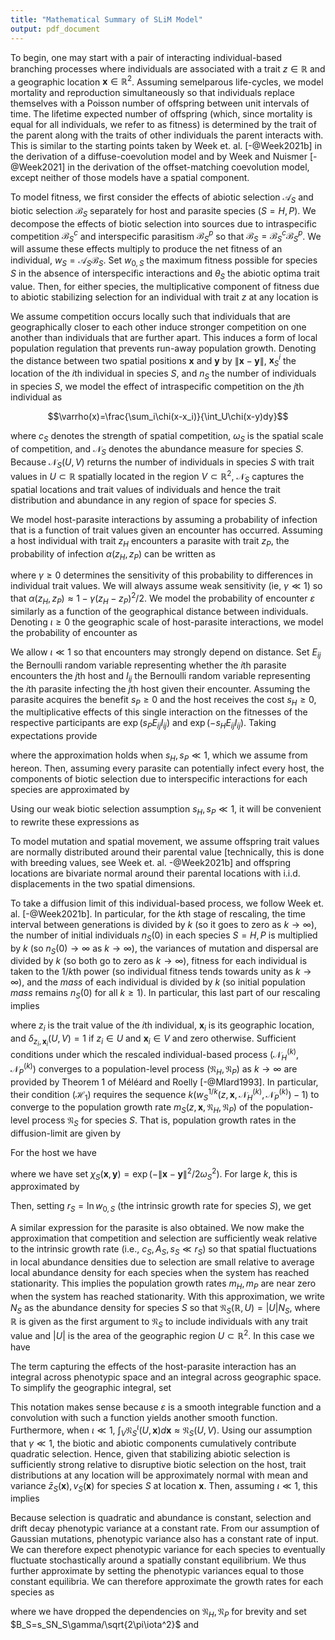 ```yaml
---
title: "Mathematical Summary of SLiM Model"
output: pdf_document
---
```


To begin, one may start with a pair of interacting individual-based branching processes where individuals are associated with a trait $z\in\mathbb R$ and a geographic location $\pmb x\in\mathbb R^2$. Assuming semelparous life-cycles, we model mortality and reproduction simultaneously so that individuals replace themselves with a Poisson number of offspring between unit intervals of time. The lifetime expected number of offspring (which, since mortality is equal for all individuals, we refer to as fitness) is determined by the trait of the parent along with the traits of other individuals the parent interacts with. This is similar to the starting points taken by Week et. al. [-@Week2021b] in the derivation of a diffuse-coevolution model and by Week and Nuismer [-@Week2021] in the derivation of the offset-matching coevolution model, except neither of those models have a spatial component.

To model fitness, we first consider the effects of abiotic selection $\mathcal A_S$ and biotic selection $\mathcal B_S$ separately for host and parasite species ($S=H,P$). We decompose the effects of biotic selection into sources due to intraspecific competition $\mathcal B_S^c$ and interspecific parasitism $\mathcal B_S^p$ so that $\mathcal B_S=\mathcal B_S^c\mathcal B_S^p$. We will assume these effects multiply to produce the net fitness of an individual, $w_S=\mathcal A_S\mathcal B_S$. Set $w_{0,S}$ the maximum fitness possible for species $S$ in the absence of interspecific interactions and $\theta_S$ the abiotic optima trait value. Then, for either species, the multiplicative component of fitness due to abiotic stabilizing selection for an individual with trait $z$ at any location is

\begin{equation}
  \mathcal A_S(z)=w_{0,S}\exp\left(-\frac{A_S}{2}(\theta_S-z)^2\right).
\end{equation}

We assume competition occurs locally such that individuals that are geographically closer to each other induce stronger competition on one another than individuals that are further apart. This induces a form of local population regulation that prevents run-away population growth. Denoting the distance between two spatial positions $\pmb x$ and $\pmb y$ by $\|\pmb x-\pmb y\|$, $\pmb x^i_S$ the location of the $i$th individual in species $S$, and $n_S$ the number of individuals in species $S$, we model the effect of intraspecific competition on the $j$th individual as

\begin{equation}
  \mathcal B_S^c(\pmb x^j_S,\mathcal N_S)=\exp\left(-c_S\sum_{i\neq j}^{n_S}\exp\left(-\frac{\|\pmb x^j_S-\pmb x^i_S\|^2}{2\omega_S^2}\right)\right),
\end{equation}


$$\varrho(x)=\frac{\sum_i\chi(x-x_i)}{\int_U\chi(x-y)dy}$$

where $c_S$ denotes the strength of spatial competition, $\omega_S$ is the spatial scale of competition, and $\mathcal N_S$ denotes the abundance measure for species $S$. Because $\mathcal N_S(U,V)$ returns the number of individuals in species $S$ with trait values in $U\subset\mathbb R$ spatially located in the region $V\subset\mathbb R^2$, $\mathcal N_S$ captures the spatial locations and trait values of individuals and hence the trait distribution and abundance in any region of space for species $S$.

We model host-parasite interactions by assuming a probability of infection that is a function of trait values given an encounter has occurred. Assuming a host individual with trait $z_H$ encounters a parasite with trait $z_P$, the probability of infection $\alpha(z_H,z_P)$ can be written as

\begin{equation}
  \alpha(z_H,z_P)=\exp\left(-\frac{\gamma}{2}(z_H-z_P)^2\right),
\end{equation}

where $\gamma\geq0$ determines the sensitivity of this probability to differences in individual trait values. We will always assume weak sensitivity (ie, $\gamma\ll1$) so that $\alpha(z_H,z_P)\approx1-\gamma(z_H-z_P)^2/2$. We model the probability of encounter $\varepsilon$ similarly as a function of the geographical distance between individuals. Denoting $\iota\geq0$ the geographic scale of host-parasite interactions, we model the probability of encounter as

\begin{equation}
  \varepsilon(\pmb x_H,\pmb x_P)=\exp\left(-\frac{\|\pmb x_H-\pmb x_P\|^2}{2\iota^2}\right).
\end{equation}

We allow $\iota\ll1$ so that encounters may strongly depend on distance. Set $E_{ij}$ the Bernoulli random variable representing whether the $i$th parasite encounters the $j$th host and $I_{ij}$ the Bernoulli random variable representing the $i$th parasite infecting the $j$th host given their encounter. Assuming the parasite acquires the benefit $s_P\geq0$ and the host receives the cost $s_H\geq0$, the multiplicative effects of this single interaction on the fitnesses of the respective participants are $\exp(s_PE_{ij}I_{ij})$ and $\exp(-s_HE_{ij}I_{ij})$. Taking expectations provide

\begin{subequations}
  \begin{equation}
    \mathbb E[\exp(\pm s_SE_{ij}I_{ij})|E_{ij}]=(1-\alpha(z_H^j,z_P^i))+\alpha(z_H^j,z_P^i)\exp(\pm s_SE_{ij}),
  \end{equation}
  \begin{multline}
    \mathbb E[\exp(\pm s_SE_{ij}I_{ij})]=\left(1-\alpha(z_H^j,z_P^i)\right)+\alpha(z_H^j,z_P^i)\left((1-\varepsilon(\pmb x_H^j,\pmb x_P^i))+\varepsilon(\pmb x_H^j,\pmb x_P^i)\exp(\pm s_S)\right) \\
      =1+\alpha(z_H^j,z_P^i)\varepsilon(\pmb x_H^j,\pmb x_P^i)\left(\exp(\pm s_S)-1\right)\approx1\pm s_S\alpha(z_H^j,z_P^i)\varepsilon(\pmb x_H^j,\pmb x_P^i),
  \end{multline}
\end{subequations}

where the approximation holds when $s_H,s_P\ll1$, which we assume from hereon. Then, assuming every parasite can potentially infect every host, the components of biotic selection due to interspecific interactions for each species are approximated by

\begin{equation}
  \mathcal B_H^p(z_H^j,\pmb x_H^j,\mathcal N_P)\approx\prod_{i=1}^{n_P}1-s_H\alpha(z_H^j,z_P^i)\varepsilon(\pmb x_H^j,\pmb x_P^i),
\end{equation}

\begin{equation}
  \mathcal B_P^p(z_P^j,\pmb x_P^j,\mathcal N_H)\approx\prod_{i=1}^{n_H}1+s_P\alpha(z_H^i,z_P^j)\varepsilon(\pmb x^i_H,\pmb x^j_P).
\end{equation}

Using our weak biotic selection assumption $s_H,s_P\ll1$, it will be convenient to rewrite these expressions as

\begin{multline}
  \mathcal B_H^p(z_H^j,\pmb x_H^j,\mathcal N_P)\approx\exp\left(\int_{\mathbb R}\int_{\mathbb R^2}\ln\left(1-s_H\alpha(z_H^j,\zeta)\varepsilon(\pmb x_H^j,\pmb y)\right)\mathcal N_P(d\zeta,d\pmb y)\right) \\
    \approx\exp\left(-s_H\int_{\mathbb R}\int_{\mathbb R^2}\alpha(z_H^j,\zeta)\varepsilon(\pmb x_H^j,\pmb y)\mathcal N_P(d\zeta,d\pmb y)\right),
\end{multline}

\begin{multline}
  \mathcal B_P^p(z_P^j,\pmb x_P^j,\mathcal N_H)\approx\exp\left(\int_{\mathbb R}\int_{\mathbb R^2}\ln\left(1+s_P\alpha(\zeta,z_P^j)\varepsilon(\pmb y,\pmb x_P^j)\right)\mathcal N_H(d\zeta,d\pmb y)\right) \\
    \approx\exp\left(s_P\int_{\mathbb R}\int_{\mathbb R^2}\alpha(\zeta,z_P^j)\varepsilon(\pmb y,\pmb x_P^j)\mathcal N_H(d\zeta,d\pmb y)\right).
\end{multline}

To model mutation and spatial movement, we assume offspring trait values are normally distributed around their parental value [technically, this is done with breeding values, see Week et. al. -@Week2021b] and offspring locations are bivariate normal around their parental locations with i.i.d. displacements in the two spatial dimensions.

To take a diffusion limit of this individual-based process, we follow Week et. al. [-@Week2021b]. In particular, for the $k$th stage of rescaling, the time interval between generations is divided by $k$ (so it goes to zero as $k\to\infty$), the number of initial individuals $n_S(0)$ in each species $S=H,P$ is multiplied by $k$ (so $n_S(0)\to\infty$ as $k\to\infty$), the variances of mutation and dispersal are divided by $k$ (so both go to zero as $k\to\infty$), fitness for each individual is taken to the $1/k$th power (so individual fitness tends towards unity as $k\to\infty$), and the _mass_ of each individual is divided by $k$ (so initial population _mass_ remains $n_S(0)$ for all $k\geq1$). In particular, this last part of our rescaling implies

\begin{equation}
  \mathcal N^{(k)}_S(U,V)=\frac{1}{k}\sum_{i=1}^{kn_S(0)}\delta_{z_i,\pmb x_i}(U,V),
\end{equation}

where $z_i$ is the trait value of the $i$th individual, $\pmb x_i$ is its geographic location, and $\delta_{z_i,\pmb x_i}(U,V)=1$ if $z_i\in U$ and $\pmb x_i\in V$ and zero otherwise. Sufficient conditions under which the rescaled individual-based process $(\mathcal N^{(k)}_H,\mathcal N^{(k)}_P)$ converges to a population-level process $(\mathfrak N_H,\mathfrak N_P)$ as $k\to\infty$ are provided by Theorem 1 of Méléard and Roelly [-@Mlard1993]. In particular, their condition $(\mathscr H_1)$ requires the sequence $k\left(w^{1/k}_S(z,\pmb x,\mathcal N_H^{(k)},\mathcal N_P^{(k)})-1\right)$ to converge to the population growth rate $m_S(z,\pmb x,\mathfrak N_H,\mathfrak N_P)$ of the population-level process $\mathfrak N_S$ for species $S$. That is, population growth rates in the diffusion-limit are given by

\begin{equation}
  m_H(z,\pmb x,\mathfrak N_H,\mathfrak N_P)=\lim_{k\to\infty}k\left(w^{1/k}_H(z,\pmb x,\mathcal N_H^{(k)},\mathcal N_P^{(k)})-1\right),
\end{equation}
\begin{equation}
  m_P(z,\pmb x,\mathfrak N_P,\mathfrak N_H)=\lim_{k\to\infty}k\left(w^{1/k}_P(z,\pmb x,\mathcal N_H^{(k)},\mathcal N_P^{(k)})-1\right).
\end{equation}

For the host we have

\begin{multline}
  k\left(w^{1/k}_H(z,\pmb x,\mathcal N_H^{(k)},\mathcal N_P^{(k)})-1\right)\approx k\left(w^{1/k}_{0,H}\exp\left(-\frac{A_H}{2k}(z-\theta_H)^2-\frac{c_H}{k}\int_{\mathbb R^2}\chi_H(\pmb x,\pmb y)\mathcal N^{(k)}_H(\mathbb R,d\pmb y)\right.\right. \\
    \left.\left.-\frac{s_H}{k}\int_{\mathbb R}\int_{\mathbb R^2}\alpha(z,\zeta)\varepsilon(\pmb x,\pmb y)\mathcal N_P^{(k)}(d\zeta,d\pmb y)\right)-1\right),
\end{multline}

where we have set $\chi_S(\pmb x,\pmb y)=\exp\left(-\|\pmb x-\pmb y\|^2/2\omega_S^2\right)$. For large $k$, this is approximated by

\begin{multline}
  k\left(w^{1/k}_H(z,\pmb x,\mathcal N_H^{(k)},\mathcal N_P^{(k)})-1\right)\approx \left(kw^{1/k}_{0,H}-1-\frac{A_H}{2}(z-\theta_H)^2-c_H\int_{\mathbb R^2}\chi_H(\pmb x,\pmb y)\mathcal N^{(k)}_H(\mathbb R,d\pmb y)\right. \\
    \left. -s_H\int_{\mathbb R}\int_{\mathbb R^2}\alpha(z,\zeta)\varepsilon(\pmb x,\pmb y)\mathcal N_P^{(k)}(d\zeta,d\pmb y)\right).
\end{multline}

Then, setting $r_S=\ln w_{0,S}$ (the intrinsic growth rate for species $S$), we get

\begin{equation}
  m_H(z,\pmb x,\mathfrak N_H,\mathfrak N_P)=r_S-\frac{A_H}{2}(z-\theta_H)^2-c_H\int_{\mathbb R^2}\chi_H(\pmb x,\pmb y)\mathfrak N_H(\mathbb R,\pmb y)
    -s_H\int_{\mathbb R}\int_{\mathbb R^2}\alpha(z,\zeta)\varepsilon(\pmb x,\pmb y)\mathfrak N_P(d\zeta,d\pmb y).
\end{equation}

A similar expression for the parasite is also obtained. We now make the approximation that competition and selection are sufficiently weak relative to the intrinsic growth rate (i.e., $c_S,A_S,s_S\ll r_S$) so that spatial fluctuations in local abundance densities due to selection are small relative to average local abundance density for each species when the system has reached stationarity. This implies the population growth rates $m_H,m_P$ are near zero when the system has reached stationarity. With this approximation, we write $N_S$ as the abundance density for species $S$ so that $\mathfrak N_S(\mathbb R,U)=|U|N_S$, where $\mathbb R$ is given as the first argument to $\mathfrak N_S$ to include individuals with any trait value and $|U|$ is the area of the geographic region $U\subset\mathbb R^2$. In this case we have

\begin{equation}
  \int_{\mathbb R^2}\chi_S(\pmb x,\pmb y)\mathfrak N_S(\mathbb R,d\pmb y)=2\pi\omega_S^2N_S.
\end{equation}

The term capturing the effects of the host-parasite interaction has an integral across phenotypic space and an integral across geographic space. To simplify the geographic integral, set

\begin{equation}
  \mathfrak N^\iota_S(U,\pmb x)=\frac{\int_{\mathbb R^2}\varepsilon(\pmb x,\pmb y)\mathfrak N_S(U,d\pmb y)}{\int_{\mathbb R^2}\varepsilon(\pmb x,\pmb y)d\pmb y}=\sqrt{2\pi\iota^2}\int_{\mathbb R^2}\varepsilon(\pmb x,\pmb y)\mathfrak N_S(U,d\pmb y).
\end{equation}

This notation makes sense because $\varepsilon$ is a smooth integrable function and a convolution with such a function yields another smooth function. Furthermore, when $\iota\ll1$, $\int_V\mathfrak N^\iota_S(U,\pmb x)d\pmb x\approx\mathfrak N_S(U,V)$. Using our assumption that $\gamma\ll1$, the biotic and abiotic components cumulatively contribute quadratic selection. Hence, given that stabilizing abiotic selection is sufficiently strong relative to disruptive biotic selection on the host, trait distributions at any location will be approximately normal with mean and variance $\bar z_S(\pmb x),v_S(\pmb x)$ for species $S$ at location $\pmb x$. Then, assuming $\iota\ll1$, this implies

\begin{equation}
  \int_{\mathbb R^2}\int_{\mathbb R}\alpha(z,\zeta)\varepsilon(\pmb x,\pmb y)\mathfrak N_P(d\zeta,d\pmb y)
    = \frac{1}{\sqrt{2\pi\iota^2}}\int_{\mathbb R}\alpha(z,\zeta)\mathfrak N_P^\iota(d\zeta,\pmb x) 
    \approx \left(1-\frac{\gamma}{2}(z-\bar z_P(\pmb x))^2+v_P(\pmb x)\right)\frac{N_S}{\sqrt{2\pi\iota^2}}.
\end{equation}

Because selection is quadratic and abundance is constant, selection and drift decay phenotypic variance at a constant rate. From our assumption of Gaussian mutations, phenotypic variance also has a constant rate of input. We can therefore expect phenotypic variance for each species to eventually fluctuate stochastically around a spatially constant equilibrium. We thus further approximate by setting the phenotypic variances equal to those constant equilibria. We can therefore approximate the growth rates for each species as

\begin{subequations}\label{exact-growth}
  \begin{equation}
    m_H(z,\pmb x)\approx \rho_H-\frac{A_H}{2}(\theta_H-z)^2+\frac{B_H}{2}(\bar z_P(\pmb x)-z)^2,
  \end{equation}
  \begin{equation}
    m_P(z,\pmb x)\approx \rho_P-\frac{A_P}{2}(\theta_P-z)^2-\frac{B_P}{2}(\bar z_H(\pmb x)-z)^2,
  \end{equation}
\end{subequations}

where we have dropped the dependencies on $\mathfrak N_H,\mathfrak N_P$ for brevity and set $B_S=s_SN_S\gamma/\sqrt{2\pi\iota^2}$ and

\begin{subequations}
  \begin{equation}
    \rho_H=r_H+B_Hv_P/2-2\pi\omega_H^2c_HN_H,
  \end{equation}
  \begin{equation}
    \rho_P=r_P-B_Pv_H/2-2\pi\omega_P^2c_PN_P.
  \end{equation}
\end{subequations}
